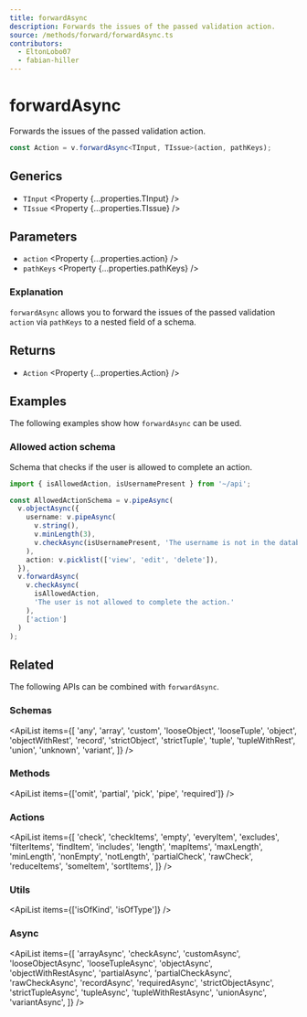 ```yaml
---
title: forwardAsync
description: Forwards the issues of the passed validation action.
source: /methods/forward/forwardAsync.ts
contributors:
  - EltonLobo07
  - fabian-hiller
---
```



# forwardAsync

Forwards the issues of the passed validation action.

```ts
const Action = v.forwardAsync<TInput, TIssue>(action, pathKeys);
```

## Generics

- `TInput` <Property {...properties.TInput} />
- `TIssue` <Property {...properties.TIssue} />

## Parameters

- `action` <Property {...properties.action} />
- `pathKeys` <Property {...properties.pathKeys} />

### Explanation

`forwardAsync` allows you to forward the issues of the passed validation `action` via `pathKeys` to a nested field of a schema.

## Returns

- `Action` <Property {...properties.Action} />

## Examples

The following examples show how `forwardAsync` can be used.

### Allowed action schema

Schema that checks if the user is allowed to complete an action.

```ts
import { isAllowedAction, isUsernamePresent } from '~/api';

const AllowedActionSchema = v.pipeAsync(
  v.objectAsync({
    username: v.pipeAsync(
      v.string(),
      v.minLength(3),
      v.checkAsync(isUsernamePresent, 'The username is not in the database.')
    ),
    action: v.picklist(['view', 'edit', 'delete']),
  }),
  v.forwardAsync(
    v.checkAsync(
      isAllowedAction,
      'The user is not allowed to complete the action.'
    ),
    ['action']
  )
);
```

## Related

The following APIs can be combined with `forwardAsync`.

### Schemas

<ApiList
  items={[
    'any',
    'array',
    'custom',
    'looseObject',
    'looseTuple',
    'object',
    'objectWithRest',
    'record',
    'strictObject',
    'strictTuple',
    'tuple',
    'tupleWithRest',
    'union',
    'unknown',
    'variant',
  ]}
/>

### Methods

<ApiList items={['omit', 'partial', 'pick', 'pipe', 'required']} />

### Actions

<ApiList
  items={[
    'check',
    'checkItems',
    'empty',
    'everyItem',
    'excludes',
    'filterItems',
    'findItem',
    'includes',
    'length',
    'mapItems',
    'maxLength',
    'minLength',
    'nonEmpty',
    'notLength',
    'partialCheck',
    'rawCheck',
    'reduceItems',
    'someItem',
    'sortItems',
  ]}
/>

### Utils

<ApiList items={['isOfKind', 'isOfType']} />

### Async

<ApiList
  items={[
    'arrayAsync',
    'checkAsync',
    'customAsync',
    'looseObjectAsync',
    'looseTupleAsync',
    'objectAsync',
    'objectWithRestAsync',
    'partialAsync',
    'partialCheckAsync',
    'rawCheckAsync',
    'recordAsync',
    'requiredAsync',
    'strictObjectAsync',
    'strictTupleAsync',
    'tupleAsync',
    'tupleWithRestAsync',
    'unionAsync',
    'variantAsync',
  ]}
/>
